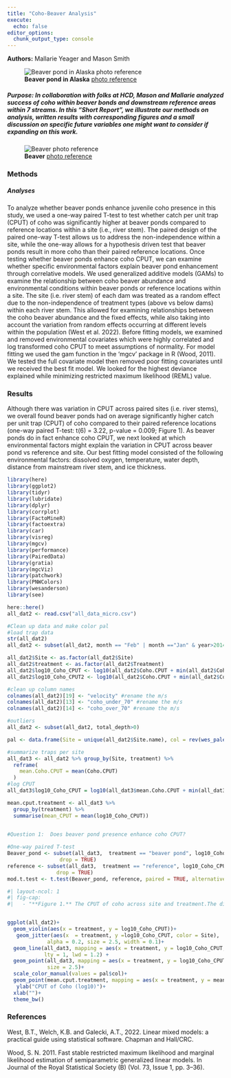 ```yaml
---
title: "Coho-Beaver Analysis"
execute: 
  echo: false
editor_options: 
  chunk_output_type: console
---
```


**Authors:** Mallarie Yeager and Mason Smith

![**Beaver pond in Alaska** [photo reference](https://alaskamagazine.com/authentic-alaska/wildlife-nature/beavers-make-their-mark-on-alaska/)](Beaver_pond.png){.lightbox}

::: justify
##### **Purpose:** In collaboration with folks at HCD, Mason and Mallarie analyzed success of coho within beaver bonds and downstream reference areas within 7 streams. In this "Short Report", we illustrate our methods on analysis, written results with corresponding figures and a small discussion on specific future variables one might want to consider if expanding on this work.
:::

![**Beaver** [photo reference](https://faculty.ung.edu/jhamilton/tumblingcreek/beaverpond/beaverpond.htm)](beaver.jpg){.lightbox}

### **Methods**

##### *Analyses*

To analyze whether beaver ponds enhance juvenile coho presence in this study, we used a one-way paired T-test to test whether catch per unit trap (CPUT) of coho was significantly higher at beaver ponds compared to reference locations within a site (i.e., river stem). The paired design of the paired one-way T-test allows us to address the non-independence within a site, while the one-way allows for a hypothesis driven test that beaver ponds result in more coho than their paired reference locations. Once testing whether beaver ponds enhance coho CPUT, we can examine whether specific environmental factors explain beaver pond enhancement through correlative models. We used generalized additive models (GAMs) to examine the relationship between coho beaver abundance and environmental conditions within beaver ponds or reference locations within a site. The site (i.e. river stem) of each dam was treated as a random effect due to the non-independence of treatment types (above vs below dams) within each river stem. This allowed for examining relationships between the coho beaver abundance and the fixed effects, while also taking into account the variation from random effects occurring at different levels within the population (West et al. 2022). Before fitting models, we examined and removed environmental covariates which were highly correlated and log transformed coho CPUT to meet assumptions of normality. For model fitting we used the gam function in the 'mgcv' package in R (Wood, 2011). We tested the full covariate model then removed poor fitting covariates until we received the best fit model. We looked for the highest deviance explained while minimizing restricted maximum likelihood (REML) value.

### **Results**

Although there was variation in CPUT across paired sites (i.e. river stems), we overall found beaver ponds had on average significantly higher catch per unit trap (CPUT) of coho compared to their paired reference locations (one-way paired T-test: t(6) = 3.22, p-value = 0.009; Figure 1). As beaver ponds do in fact enhance coho CPUT, we next looked at which environmental factors might explain the variation in CPUT across beaver pond vs reference and site. Our best fitting model consisted of the following environmental factors: dissolved oxygen, temperature, water depth, distance from mainstream river stem, and ice thickness.

```r
library(here)
library(ggplot2)
library(tidyr)
library(lubridate)
library(dplyr)
library(corrplot)
library(FactoMineR)
library(factoextra)
library(car)
library(visreg)
library(mgcv)
library(performance)
library(PairedData)
library(gratia)
library(mgcViz) 
library(patchwork)
library(PNWColors)
library(wesanderson)
library(see)

here::here() 
all_dat2 <- read.csv("all_data_micro.csv")
```

```r
#Clean up data and make color pal
#load trap data
str(all_dat2)
all_dat2 <- subset(all_dat2, month == "Feb" | month =="Jan" & year>2014)

all_dat2$Site <- as.factor(all_dat2$Site)
all_dat2$treatment <- as.factor(all_dat2$Treatment)
all_dat2$log10_Coho_CPUT <- log10(all_dat2$Coho.CPUT + min(all_dat2$Coho.CPUT[all_dat2$Coho.CPUT > 0])/10)
all_dat2$log10_Coho_CPUT2 <- log10(all_dat2$Coho.CPUT + min(all_dat2$Coho.CPUT[all_dat2$Coho.CPUT > 0])/10)

#clean up column names
colnames(all_dat2)[19] <- "velocity" #rename the m/s
colnames(all_dat2)[13] <- "coho_under_70" #rename the m/s
colnames(all_dat2)[14] <- "coho_over_70" #rename the m/s

#outliers
all_dat2 <- subset(all_dat2, total_depth>0)

pal <- data.frame(Site = unique(all_dat2$Site.name), col = rev(wes_palette(name="Zissou1", n=7, type="continuous")))

#summarize traps per site
all_dat3 <- all_dat2 %>% group_by(Site, treatment) %>%
  reframe(
    mean.Coho.CPUT = mean(Coho.CPUT)
  )
#log CPUT
all_dat3$log10_Coho_CPUT = log10(all_dat3$mean.Coho.CPUT + min(all_dat3$mean.Coho.CPUT[all_dat3$mean.Coho.CPUT > 0])/10)

mean.cput.treatment <- all_dat3 %>%
  group_by(treatment) %>%
  summarise(mean_CPUT = mean(log10_Coho_CPUT))
 
```

```r
#Question 1:  Does beaver pond presence enhance coho CPUT? 

#One-way paired T-test
Beaver_pond <- subset(all_dat3,  treatment == "beaver pond", log10_Coho_CPUT,
                 drop = TRUE)
reference <- subset(all_dat3,  treatment == "reference", log10_Coho_CPUT,
                drop = TRUE)
mod.t.test <- t.test(Beaver_pond, reference, paired = TRUE, alternative = "greater") # p = .009
```

```r

#| layout-ncol: 1
#| fig-cap: 
#|   - "**Figure 1.** The CPUT of coho across site and treatment.The distribution of the raw CPUT of coho data across treatment is shown via the violin plot and the jittered opaque dots by site color. The site mean CPUT of coho across treatment is represented via the solid color points and the paired design of the sites across treatment via the connected lines. The overall mean CPUT of coho across treatment is shown by the black diamond points."


ggplot(all_dat2)+
  geom_violin(aes(x = treatment, y = log10_Coho_CPUT))+
   geom_jitter(aes(x  = treatment, y =log10_Coho_CPUT, color = Site),
             alpha = 0.2, size = 2.5, width = 0.1)+
  geom_line(all_dat3, mapping = aes(x = treatment, y = log10_Coho_CPUT, group = Site, color = Site), 
            lty = 1, lwd = 1.2) + 
  geom_point(all_dat3, mapping = aes(x = treatment, y = log10_Coho_CPUT, color = Site),
             size = 2.5)+
  scale_color_manual(values = pal$col)+
  geom_point(mean.cput.treatment, mapping = aes(x = treatment, y = mean_CPUT), size = 3, pch = 18, color = "black")+
   ylab("CPUT of Coho (log10)")+
  xlab("")+
  theme_bw()

```

### **References**

West, B.T., Welch, K.B. and Galecki, A.T., 2022. Linear mixed models: a practical guide using statistical software. Chapman and Hall/CRC.

Wood, S. N. 2011. Fast stable restricted maximum likelihood and marginal likelihood estimation of semiparametric generalized linear models. In Journal of the Royal Statistical Society (B) (Vol. 73, Issue 1, pp. 3--36).

